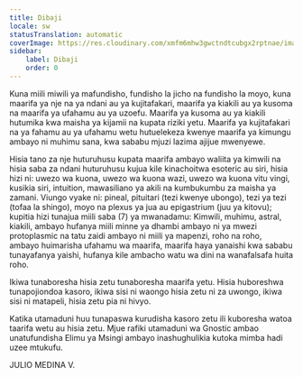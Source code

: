 ```yaml
---
title: Dibaji
locale: sw
statusTranslation: automatic
coverImage: https://res.cloudinary.com/xmfm6mhw3gwctndtcubgx2rptnae/image/upload/v1741354450/small_cover_introduccion_a_la_gnosis_57a3fc8d72.webp
sidebar:
    label: Dibaji
    order: 0
---
```

Kuna miili miwili ya mafundisho, fundisho la jicho na fundisho la moyo, kuna maarifa ya nje na ya ndani au ya kujitafakari, maarifa ya kiakili au ya kusoma na maarifa ya ufahamu au ya uzoefu. Maarifa ya kusoma au ya kiakili hutumika kwa maisha ya kijamii na kupata riziki yetu. Maarifa ya kujitafakari na ya fahamu au ya ufahamu wetu hutuelekeza kwenye maarifa ya kimungu ambayo ni muhimu sana, kwa sababu mjuzi lazima ajijue mwenyewe.

Hisia tano za nje huturuhusu kupata maarifa ambayo waliita ya kimwili na hisia saba za ndani huturuhusu kujua kile kinachoitwa esoteric au siri, hisia hizi ni: uwezo wa kuona, uwezo wa kuona wazi, uwezo wa kuona vitu vingi, kusikia siri, intuition, mawasiliano ya akili na kumbukumbu za maisha ya zamani. Viungo vyake ni: pineal, pituitari (tezi kwenye ubongo), tezi ya tezi (tofaa la shingo), moyo na plexus ya jua au epigastrium (juu ya kitovu); kupitia hizi tunajua miili saba (7) ya mwanadamu: Kimwili, muhimu, astral, kiakili, ambayo hufanya miili minne ya dhambi ambayo ni ya mwezi protoplasmic na tatu zaidi ambayo ni miili ya mapenzi, roho na roho, ambayo huimarisha ufahamu wa maarifa, maarifa haya yanaishi kwa sababu tunayafanya yaishi, hufanya kile ambacho watu wa dini na wanafalsafa huita roho.

Ikiwa tunaboresha hisia zetu tunaboresha maarifa yetu. Hisia huboreshwa tunapojiondoa kasoro, ikiwa sisi ni waongo hisia zetu ni za uwongo, ikiwa sisi ni matapeli, hisia zetu pia ni hivyo.

Katika utamaduni huu tunapaswa kurudisha kasoro zetu ili kuboresha watoa taarifa wetu au hisia zetu. Mjue rafiki utamaduni wa Gnostic ambao unatufundisha Elimu ya Msingi ambayo inashughulikia kutoka mimba hadi uzee mtukufu.

JULIO MEDINA V.
